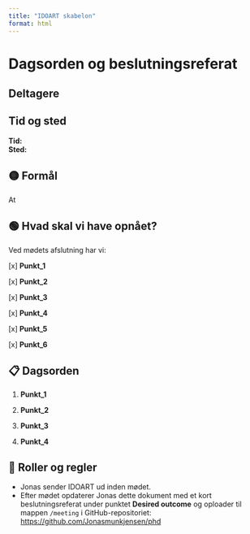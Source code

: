 ```yaml
---
title: "IDOART skabelon"
format: html
---
```


# Dagsorden og beslutningsreferat

## Deltagere

## Tid og sted

**Tid:**\
**Sted:**

## 🟡 Formål

At

## 🟢 Hvad skal vi have opnået?

Ved mødets afslutning har vi:

\[x\] **Punkt_1**\

\[x\] **Punkt_2**\

\[x\] **Punkt_3**\

\[x\] **Punkt_4**\

\[x\] **Punkt_5**\

\[x\] **Punkt_6**\

## 📋 Dagsorden

1.  **Punkt_1**

2.  **Punkt_2**

3.  **Punkt_3**

4.  **Punkt_4**

## 👤 Roller og regler

-   Jonas sender IDOART ud inden mødet.
-   Efter mødet opdaterer Jonas dette dokument med et kort beslutningsreferat under punktet **Desired outcome** og oploader til mappen `/meeting` i GitHub-repositoriet: <https://github.com/Jonasmunkjensen/phd>
